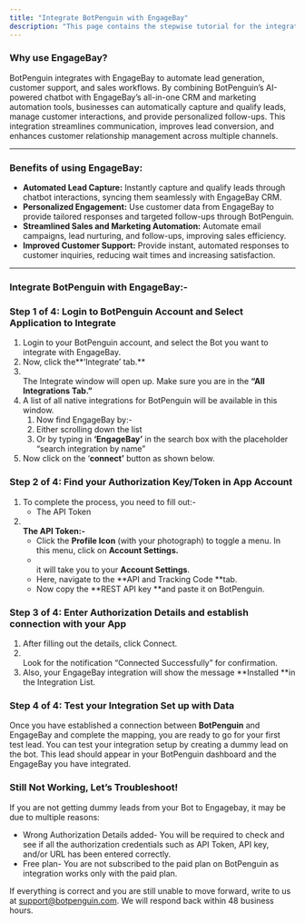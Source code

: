 ```yaml
---
title: "Integrate BotPenguin with EngageBay"
description: "This page contains the stepwise tutorial for the integration with BotPenguin"
---
```


### **Why use EngageBay?**

BotPenguin integrates with EngageBay to automate lead generation, customer support, and sales workflows. By combining BotPenguin’s AI-powered chatbot with EngageBay’s all-in-one CRM and marketing automation tools, businesses can automatically capture and qualify leads, manage customer interactions, and provide personalized follow-ups. This integration streamlines communication, improves lead conversion, and enhances customer relationship management across multiple channels.

---

### **Benefits of using EngageBay:**

- **Automated Lead Capture:** Instantly capture and qualify leads through chatbot interactions, syncing them seamlessly with EngageBay CRM.
- **Personalized Engagement:** Use customer data from EngageBay to provide tailored responses and targeted follow-ups through BotPenguin.
- **Streamlined Sales and Marketing Automation:** Automate email campaigns, lead nurturing, and follow-ups, improving sales efficiency.
- **Improved Customer Support:** Provide instant, automated responses to customer inquiries, reducing wait times and increasing satisfaction.

---

### **Integrate BotPenguin with EngageBay:-**

### **Step 1 of 4: Login to BotPenguin Account and Select Application to Integrate**

1. Login to your BotPenguin account, and select the Bot you want to integrate with EngageBay.
2. Now, click the**‘Integrate’ tab.** 
3. \
   The Integrate window will open up. Make sure you are in the **“All Integrations Tab.”**
4. A list of all native integrations for BotPenguin will be available in this window.
   1. Now find EngageBay by:-
   2. Either scrolling down the list
   3. Or by typing in **‘**EngageBay**’** in the search box with the placeholder “search integration by name”
5. Now click on the ‘**connect’** button as shown below.

### **Step 2 of 4: Find your Authorization Key/Token in App Account**

1. To complete the process, you need to fill out:-
   - The API Token
2. **\
   The API Token:-**
   - Click the **Profile Icon** (with your photograph) to toggle a menu. In this menu, click on **Account Settings.**
   - \
     it will take you to your **Account Settings**.
   - Here, navigate to the **API and Tracking Code **tab.
   - Now copy the **REST API key **and paste it on BotPenguin.

### **Step 3 of 4: Enter Authorization Details and establish connection with your App**

1. After filling out the details, click Connect.
2. \
   Look for the notification “Connected Successfully” for confirmation.
3. Also, your EngageBay integration will show the message **Installed **in the Integration List.

### **Step 4 of 4: Test your Integration Set up with Data**

Once you have established a connection between **BotPenguin** and EngageBay and complete the mapping, you are ready to go for your first test lead. You can test your integration setup by creating a dummy lead on the bot. This lead should appear in your BotPenguin dashboard and the EngageBay you have integrated.

### **Still Not Working, Let’s Troubleshoot\!**

If you are not getting dummy leads from your Bot to Engagebay, it may be due to multiple reasons:

- Wrong Authorization Details added- You will be required to check and see if all the authorization credentials such as API Token, API key, and/or URL has been entered correctly.
- Free plan- You are not subscribed to the paid plan on BotPenguin as integration works only with the paid plan.

If everything is correct and you are still unable to move forward, write to us at [support@botpenguin.com](mailto:support@botpenguin.com). We will respond back within 48 business hours.
